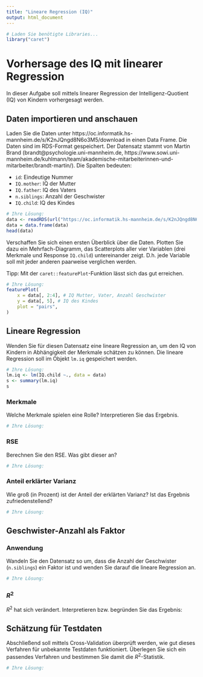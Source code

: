 ```yaml
---
title: "Lineare Regression (IQ)"
output: html_document
---
```


```r
# Laden Sie benötigte Libraries...
library("caret")
```

# Vorhersage des IQ mit linearer Regression

In dieser Aufgabe soll mittels linearer Regression der Intelligenz-Quotient (IQ) von Kindern vorhergesagt werden.

## Daten importieren und anschauen

Laden Sie die Daten unter https://oc.informatik.hs-mannheim.de/s/K2nJQngd8N6o3M5/download in einen Data Frame. Die Daten sind im RDS-Format gespeichert. Der Datensatz stammt von Martin Brand (brandt@psychologie.uni-mannheim.de, https://www.sowi.uni-mannheim.de/kuhlmann/team/akademische-mitarbeiterinnen-und-mitarbeiter/brandt-martin/). Die Spalten bedeuten:

 * `id`: Eindeutige Nummer
 * `IQ.mother`: IQ der Mutter
 * `IQ.father`: IQ des Vaters
 * `n.siblings`: Anzahl der Geschwister
 * `IQ.child`: IQ des Kindes

```r
# Ihre Lösung:
data <- readRDS(url("https://oc.informatik.hs-mannheim.de/s/K2nJQngd8N6o3M5/download"))
data = data.frame(data)
head(data)
```

Verschaffen Sie sich einen ersten Überblick über die Daten. Plotten Sie dazu ein Mehrfach-Diagramm, das Scatterplots aller vier Variablen (drei Merkmale und Response `IQ.child`) untereinander zeigt. D.h. jede Variable soll mit jeder anderen paarweise verglichen werden.

Tipp: Mit der `caret::featurePlot`-Funktion lässt sich das gut erreichen.

```r
# Ihre Lösung:
featurePlot(
    x = data[, 2:4], # IQ Mutter, Vater, Anzahl Geschwister
    y = data[, 5], # IQ des Kindes
    plot = "pairs",
)
```

## Lineare Regression

Wenden Sie für diesen Datensatz eine lineare Regression an, um den IQ von Kindern in Abhängigkeit der Merkmale schätzen zu können. Die lineare Regression soll im Objekt `lm.iq` gespeichert werden.

```r
# Ihre Lösung:
lm.iq <- lm(IQ.child ~., data = data)
s <- summary(lm.iq)
s
```


### Merkmale

Welche Merkmale spielen eine Rolle? Interpretieren Sie das Ergebnis.

```r
# Ihre Lösung:
```


### RSE

Berechnen Sie den RSE. Was gibt dieser an?

```r
# Ihre Lösung:
```

### Anteil erklärter Varianz

Wie groß (in Prozent) ist der Anteil der erklärten Varianz? Ist das Ergebnis zufriedenstellend?

```r
# Ihre Lösung:
```

## Geschwister-Anzahl als Faktor

### Anwendung

Wandeln Sie den Datensatz so um, dass die Anzahl der Geschwister (`n.siblings`) ein Faktor ist und wenden Sie darauf die lineare Regression an.

```r
# Ihre Lösung:
```

### $R^2$

$R^2$ hat sich verändert. Interpretieren bzw. begründen Sie das Ergebnis:


## Schätzung für Testdaten

Abschließend soll mittels Cross-Validation überprüft werden, wie gut dieses Verfahren für unbekannte Testdaten funktioniert. Überlegen Sie sich ein passendes Verfahren und bestimmen Sie damit die $R^2$-Statistik.

```r
# Ihre Lösung:
```



